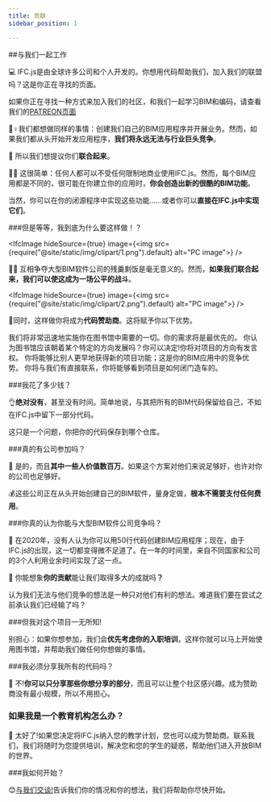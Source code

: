 ```yaml
---
title: 贡献
sidebar_position: 1

---
```



\##与我们一起工作

💻 IFC.js是由全球许多公司和个人开发的。你想用代码帮助我们，加入我们的联盟吗？这是你正在寻找的页面。

<IfcCard>
  如果你正在寻找一种方式来加入我们的社区，和我们一起学习BIM和编码，请查看我们的<a href="https://ifcjs.github.io/info/docs/Patreon">PATREON页面</a>
</IfcCard>

🤷♀️我们都想做同样的事情：创建我们自己的BIM应用程序并开展业务。然而，如果我们都从头开始开发应用程序，<strong>我们将永远无法与行业巨头竞争</strong>。

🤝 所以我们想提议你们<strong>联合起来</strong>。

👨💼 这很简单：任何人都可以不受任何限制地商业使用IFC.js。然而，每个BIM应用都是不同的，很可能在你建立你的应用时，<strong>你会创造出新的很酷的BIM功能</strong>。

当然，你可以在你的闭源程序中实现这些功能......或者你可以<strong>直接在IFC.js中实现它们</strong>。

\###但是等等，我到底为什么要这样做！？

<IfcImage hideSource={true} image={<img src={require("@site/static/img/clipart/1.png").default} alt="PC image"></img>} />

💪💪 互相争夺大型BIM软件公司的残羹剩饭是毫无意义的。然而，<strong>如果我们联合起来，我们可以使这成为一场公平的战斗</strong>。

<IfcImage hideSource={true} image={<img src={require("@site/static/img/clipart/2.png").default} alt="PC image"></img>} />

🤖同时，这样做你将成为<strong>代码赞助商</strong>。这将赋予你以下优势。

<IfcCard icon="🏆" title="你的需求是第一位的">
  我们将非常迅速地实施你在图书馆中需要的一切。你的需求将是最优先的。
</IfcCard>

<IfcCard icon="🥇" title="决策权">
  你认为图书馆应该朝着某个特定的方向发展吗？你可以决定!你将对项目的方向有发言权。
</IfcCard>

<IfcCard icon="🚀" title="尽早获得新功能">
  你将能够比别人更早地获得新的项目功能；这是你的BIM应用中的竞争优势。
</IfcCard>

<IfcCard icon="👥" title="访问维护者的独家聊天记录">
  你将与我们有直接联系，你将能够看到项目是如何闭门造车的。
</IfcCard>

\###我花了多少钱？

👌<strong>绝对没有</strong>，甚至没有时间。简单地说，与其把所有的BIM代码保留给自己，不如在IFC.js中留下一部分代码。

<IfcAlert>这只是一个问题，你把你的代码保存到哪个仓库。</IfcAlert>

\###真的有公司参加吗？

💼 是的，而且<strong>其中一些人价值数百万</strong>。如果这个方案对他们来说足够好，也许对你的公司也足够好。

💰这些公司正在从头开始创建自己的BIM软件，量身定做，<strong>根本不需要支付任何费用</strong>。

\###你真的认为你能与大型BIM软件公司竞争吗？

🌈 在2020年，没有人认为你可以用50行代码创建BIM应用程序；现在，由于IFC.js的出现，这一切都变得微不足道了。在一年的时间里，来自不同国家和公司的3个人利用业余时间实现了这一点。

🤝 你能想象<strong>你的贡献</strong>能让我们取得多大的成就吗<strong>？</strong>

<IfcCard>认为我们无法与他们竞争的想法是一种只对他们有利的想法。难道我们要在尝试之前承认我们已经输了吗？</IfcCard>

\###但我对这个项目一无所知!

别担心：如果你想参加，我们会<strong>优先考虑你的入职培训</strong>，这样你就可以马上开始使用图书馆，并帮助我们做任何你想做的事情。

\###我必须分享我所有的代码吗？

🔑 不!<strong>你可以只分享那些你想分享的部分</strong>，而且可以让整个社区感兴趣。成为赞助商没有最小规模，所以不用担心。

### 如果我是一个教育机构怎么办？

🏫 太好了!如果您决定将IFC.js纳入您的教学计划，您也可以成为赞助商。联系我们，我们将随时为您提供培训，解决您和您的学生的疑惑，帮助他们进入开放BIM的世界。

\###我如何开始？

😊<a href="https://discord.gg/FXfyR4XrKT">与我们交谈!</a>告诉我们你的情况和你的想法，我们将帮助你尽快开始。
